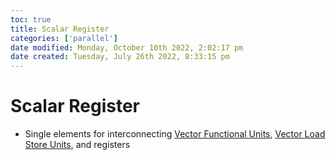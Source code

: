 ```yaml
---
toc: true
title: Scalar Register
categories: ['parallel']
date modified: Monday, October 10th 2022, 2:02:17 pm
date created: Tuesday, July 26th 2022, 8:33:15 pm
---
```


# Scalar Register
- Single elements for interconnecting [Vector Functional Units](Vector%20Functional%20Units.qmd), [Vector Load Store Units](Vector%20Load%20Store%20Units.qmd), and registers



